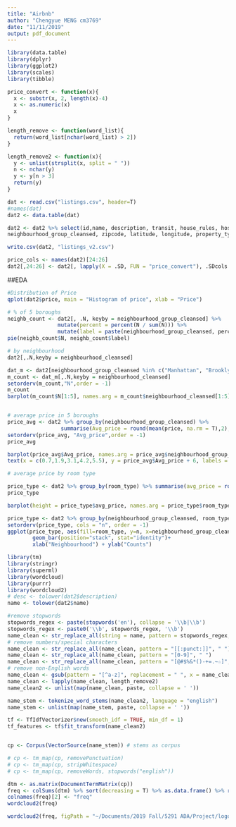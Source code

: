 ```yaml
---
title: "Airbnb"
author: "Chengyue MENG cm3769"
date: "11/11/2019"
output: pdf_document
---
```



```r
library(data.table)
library(dplyr)
library(ggplot2)
library(scales)
library(tibble)
```

```r
price_convert <- function(x){
  x <- substr(x, 2, length(x)-4)
  x <- as.numeric(x)
  x
}

length_remove <- function(word_list){
  return(word_list[nchar(word_list) > 2])
}

length_remove2 <- function(x){
  y <- unlist(strsplit(x, split = " "))
  n <- nchar(y)
  y <- y[n > 3]
  return(y)
}

```



```r
dat <- read.csv("listings.csv", header=T)
#names(dat)
dat2 <- data.table(dat)

dat2 <- dat2 %>% select(id,name, description, transit, house_rules, host_since, host_is_superhost, host_listings_count, host_identity_verified, neighbourhood_cleansed, 
neighbourhood_group_cleansed, zipcode, latitude, longitude, property_type, room_type, accommodates, bathrooms, bedrooms, beds,bed_type, amenities, square_feet, price, weekly_price, cleaning_fee, minimum_nights, availability_365, number_of_reviews, instant_bookable, cancellation_policy, require_guest_phone_verification)

write.csv(dat2, "listings_v2.csv")
```



```r
price_cols <- names(dat2)[24:26]
dat2[,24:26] <- dat2[, lapply(X = .SD, FUN = "price_convert"), .SDcols = price_cols] #as.numeric(price)
```




##EDA    

```r

#Distribution of Price
qplot(dat2$price, main = "Histogram of price", xlab = "Price")

# % of 5 boroughs
neighb_count <- dat2[, .N, keyby = neighbourhood_group_cleansed] %>% 
                mutate(percent = percent(N / sum(N))) %>% 
                mutate(label = paste(neighbourhood_group_cleansed, percent))
pie(neighb_count$N, neighb_count$label)

# by neighbourhood
dat2[,.N,keyby = neighbourhood_cleansed]

dat_m <- dat2[neighbourhood_group_cleansed %in% c("Manhattan", "Brooklyn")]
m_count <- dat_m[,.N,keyby = neighbourhood_cleansed]
setorderv(m_count,"N",order = -1)
m_count
barplot(m_count$N[1:5], names.arg = m_count$neighbourhood_cleansed[1:5],cex.names = 0.9)


# average price in 5 boroughs
price_avg <- dat2 %>% group_by(neighbourhood_group_cleansed) %>% 
                 summarise(Avg_price = round(mean(price, na.rm = T),2), N = n())
setorderv(price_avg, "Avg_price",order = -1)
price_avg

barplot(price_avg$Avg_price, names.arg = price_avg$neighbourhood_group_cleansed, ylim = c(0,200))
text(x = c(0.7,1.9,3.1,4.2,5.5), y = price_avg$Avg_price + 6, labels = paste("$", price_avg$Avg_price))

# average price by room type  

price_type <- dat2 %>% group_by(room_type) %>% summarise(avg_price = round(mean(price, na.rm = T),2))
price_type

barplot(height = price_type$avg_price, names.arg = price_type$room_type)

price_type <- dat2 %>% group_by(neighbourhood_group_cleansed, room_type) %>% summarise(n=n())
setorderv(price_type, cols = "n", order = -1)
ggplot(price_type, aes(fill=room_type, y=n, x=neighbourhood_group_cleansed)) +
        geom_bar(position="stack", stat="identity")+
        xlab("Neighbourhood") + ylab("Counts")
```


```r
library(tm)
library(stringr)
library(superml)
library(wordcloud)
library(purrr)
library(wordcloud2)
# desc <- tolower(dat2$description)
name <- tolower(dat2$name)

#remove stopwords  
stopwords_regex <- paste(stopwords('en'), collapse = '\\b|\\b')
stopwords_regex <- paste0('\\b', stopwords_regex, '\\b')
name_clean <- str_replace_all(string = name, pattern = stopwords_regex," ") 
# remove numbers/special characters
name_clean <- str_replace_all(name_clean, pattern = "[[:punct:]]", " ")
name_clean <- str_replace_all(name_clean, pattern = "[0-9]", " ")
name_clean <- str_replace_all(name_clean, pattern = "[@#$%&*()-+=.~☆]", " ")
# remove non-English words
name_clean <- gsub(pattern = "[^a-z]", replacement = " ", x = name_clean)
name_clean <- lapply(name_clean, length_remove2)
name_clean2 <- unlist(map(name_clean, paste, collapse = ' '))

name_stem <- tokenize_word_stems(name_clean2, language = "english")
name_stem <- unlist(map(name_stem, paste, collapse = ' '))

tf <- TfIdfVectorizer$new(smooth_idf = TRUE, min_df = 1)
tf_features <- tf$fit_transform(name_clean2)


cp <- Corpus(VectorSource(name_stem)) # stems as corpus

# cp <- tm_map(cp, removePunctuation)
# cp <- tm_map(cp, stripWhitespace)
# cp <- tm_map(cp, removeWords, stopwords("english"))

dtm <- as.matrix(DocumentTermMatrix(cp))
freq <- colSums(dtm) %>% sort(decreasing = T) %>% as.data.frame() %>% rownames_to_column("word")
colnames(freq)[2] <- "freq"
wordcloud2(freq) 

wordcloud2(freq, figPath = "~/Documents/2019 Fall/5291 ADA/Project/logoblack.png",color = "skyblue",backgroundColor="black")
```







